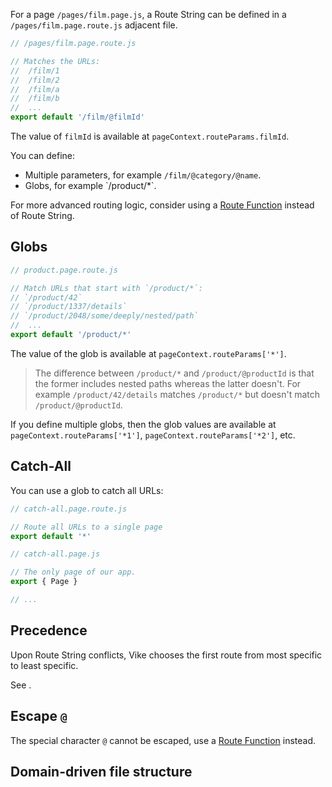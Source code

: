 
For a page `/pages/film.page.js`, a Route String can be defined in a `/pages/film.page.route.js` adjacent file.

```js
// /pages/film.page.route.js

// Matches the URLs:
//  /film/1
//  /film/2
//  /film/a
//  /film/b
//  ...
export default '/film/@filmId'
```

The value of `filmId` is available at `pageContext.routeParams.filmId`.

You can define:
 - Multiple parameters, for example `/film/@category/@name`.
 - <Link href="#globs">Globs</Link>, for example `/product/*`.

For more advanced routing logic, consider using a [Route Function](/route-function) instead of Route String.


## Globs

```js
// product.page.route.js

// Match URLs that start with `/product/*`:
// `/product/42`
// `/product/1337/details`
// `/product/2048/some/deeply/nested/path`
//  ...
export default '/product/*'
```

The value of the glob is available at `pageContext.routeParams['*']`.

> The difference between `/product/*` and `/product/@productId` is that the former includes nested paths whereas the latter doesn't.
> For example `/product/42/details` matches `/product/*` but doesn't match `/product/@productId`.

If you define multiple globs, then the glob values are available at `pageContext.routeParams['*1']`, `pageContext.routeParams['*2']`, etc.


## Catch-All

You can use a <Link href="#globs">glob</Link> to catch all URLs:

```js
// catch-all.page.route.js

// Route all URLs to a single page
export default '*'
```
```js
// catch-all.page.js

// The only page of our app.
export { Page }

// ...
```


## Precedence

Upon Route String conflicts, Vike chooses the first route from most specific to least specific.

See <Link href="/routing-precedence" />.


## Escape `@`

The special character `@` cannot be escaped, use a [Route Function](/route-function) instead.

## Domain-driven file structure

<RouteDomainDriven />
